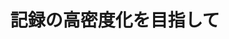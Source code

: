 ﻿---
title: "記録の高密度化を目指して"
category: "工学院"
vol: 43
interviewee: "中川 茂樹 "
url: ""
tags: ["磁気","方式"]
pdf: "43-5.pdf"
career: ""
preface: "中川では、更なる記録の高密度化を目指し、広範囲にわたって磁気記録の研究が行われている。その中でも新しい磁気記録方式の実用化に向けた研究を紹介する。"
---
